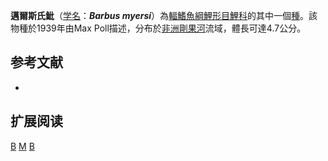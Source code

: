 {{Speciesbox 
| taxon = Barbus myersi
| status = DD
| status_system = IUCN3.1
| authority = [[Poll|Poll]], 1939
| synonyms = *''Barbus paradoxus''<br /><small>Poll, 1938</small>
}}

'''邁爾斯氏魮'''（[[学名|学名]]：'''''Barbus myersi'''''）為[[輻鰭魚綱|輻鰭魚綱]][[鯉形目|鯉形目]][[鯉科|鯉科]]的其中一個[[種|種]]。該物種於1939年由Max Poll描述，分布於[[非洲|非洲]][[剛果河|剛果河]]流域，體長可達4.7公分。

== 参考文献 ==
*{{FishBase_species|genus=Barbus|species=myersi|year=2011|month=12}}

== 扩展阅读 ==
{{refbegin}}
{{wikispecies-inline|Barbus myersi|邁爾斯氏魮}}
{{refend}}
{{Taxonbar|from=Q1859408}}

[[Category:IUCN红色名录数据缺乏物种|B]]
[[Category:魮屬|M]]
[[Category:1939年描述的魚類|B]]

{{魚類小作品}}